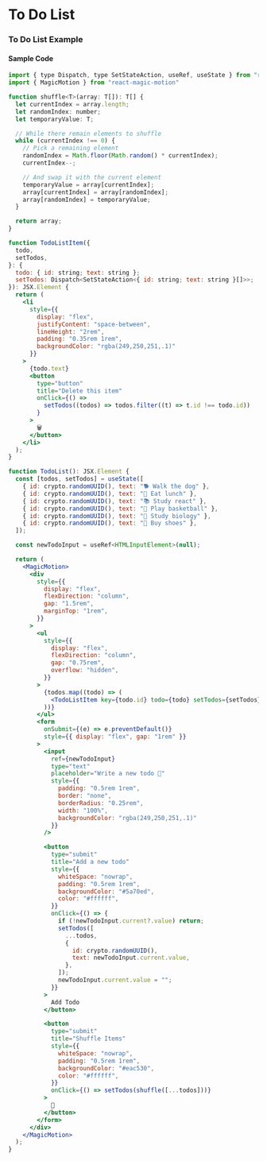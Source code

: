 
# To Do List

### To Do List Example

<ExampleComponent>
  <TodoList />
</ExampleComponent>

#### Sample Code

```jsx filename="Todo List" showLineNumbers copy
import { type Dispatch, type SetStateAction, useRef, useState } from "react";
import { MagicMotion } from "react-magic-motion"

function shuffle<T>(array: T[]): T[] {
  let currentIndex = array.length;
  let randomIndex: number;
  let temporaryValue: T;

  // While there remain elements to shuffle
  while (currentIndex !== 0) {
    // Pick a remaining element
    randomIndex = Math.floor(Math.random() * currentIndex);
    currentIndex--;

    // And swap it with the current element
    temporaryValue = array[currentIndex];
    array[currentIndex] = array[randomIndex];
    array[randomIndex] = temporaryValue;
  }

  return array;
}

function TodoListItem({
  todo,
  setTodos,
}: {
  todo: { id: string; text: string };
  setTodos: Dispatch<SetStateAction<{ id: string; text: string }[]>>;
}): JSX.Element {
  return (
    <li
      style={{
        display: "flex",
        justifyContent: "space-between",
        lineHeight: "2rem",
        padding: "0.35rem 1rem",
        backgroundColor: "rgba(249,250,251,.1)"
      }}
    >
      {todo.text}
      <button
        type="button"
        title="Delete this item"
        onClick={() =>
          setTodos((todos) => todos.filter((t) => t.id !== todo.id))
        }
      >
        🗑️
      </button>
    </li>
  );
}

function TodoList(): JSX.Element {
  const [todos, setTodos] = useState([
    { id: crypto.randomUUID(), text: "🐕 Walk the dog" },
    { id: crypto.randomUUID(), text: "🍔 Eat lunch" },
    { id: crypto.randomUUID(), text: "📚 Study react" },
    { id: crypto.randomUUID(), text: "🏀 Play basketball" },
    { id: crypto.randomUUID(), text: "🔎 Study biology" },
    { id: crypto.randomUUID(), text: "👟 Buy shoes" },
  ]);

  const newTodoInput = useRef<HTMLInputElement>(null);

  return (
    <MagicMotion>
      <div
        style={{
          display: "flex",
          flexDirection: "column",
          gap: "1.5rem",
          marginTop: "1rem",
        }}
      >
        <ul
          style={{
            display: "flex",
            flexDirection: "column",
            gap: "0.75rem",
            overflow: "hidden",
          }}
        >
          {todos.map((todo) => (
            <TodoListItem key={todo.id} todo={todo} setTodos={setTodos} />
          ))}
        </ul>
        <form
          onSubmit={(e) => e.preventDefault()}
          style={{ display: "flex", gap: "1rem" }}
        >
          <input
            ref={newTodoInput}
            type="text"
            placeholder="Write a new todo 📝"
            style={{
              padding: "0.5rem 1rem",
              border: "none",
              borderRadius: "0.25rem",
              width: "100%",
              backgroundColor: "rgba(249,250,251,.1)"
            }}
          />

          <button
            type="submit"
            title="Add a new todo"
            style={{
              whiteSpace: "nowrap",
              padding: "0.5rem 1rem",
              backgroundColor: "#5a70ed",
              color: "#ffffff",
            }}
            onClick={() => {
              if (!newTodoInput.current?.value) return;
              setTodos([
                ...todos,
                {
                  id: crypto.randomUUID(),
                  text: newTodoInput.current.value,
                },
              ]);
              newTodoInput.current.value = "";
            }}
          >
            Add Todo
          </button>

          <button
            type="submit"
            title="Shuffle Items"
            style={{
              whiteSpace: "nowrap",
              padding: "0.5rem 1rem",
              backgroundColor: "#eac530",
              color: "#ffffff",
            }}
            onClick={() => setTodos(shuffle([...todos]))}
          >
            🔀
          </button>
        </form>
      </div>
    </MagicMotion>
  );
}
```
